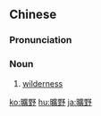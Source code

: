 ==Chinese==
{{zh-forms|s=旷野}}

===Pronunciation===
{{zh-pron
|m=kuàngyě
|c=kwong3 je5
|h=pfs=khóng-yâ
|mn=khòng-iá
|cat=n
}}

===Noun===
{{zh-noun}}

# [[wilderness]]

[[ko:曠野]]
[[hu:曠野]]
[[ja:曠野]]